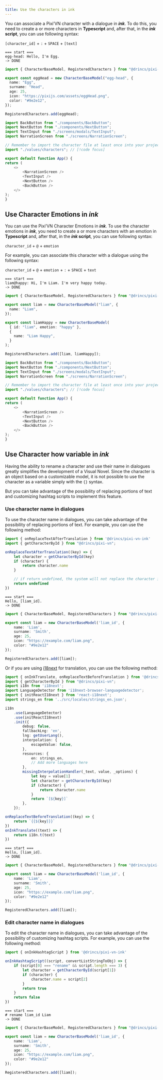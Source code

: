 ```yaml
---
title: Use the characters in ink
---
```


You can associate a <DynamicLink href="/start/character">Pixi’VN character</DynamicLink> with a dialogue in ***ink***. To do this, you need to create a or more characters in **Typescript** and, after that, in the ***ink* script**, you can use following syntax:

`[character_id]` + `:` + `SPACE` + `[text]`

```ink tab="ink/start.ink"
=== start ===
egg-head: Hello, I'm Egg.
-> DONE
```

```ts tab="values/characters.ts"
import { CharacterBaseModel, RegisteredCharacters } from "@drincs/pixi-vn";

export const eggHead = new CharacterBaseModel("egg-head", {
  name: "Egg",
  surname: "Head",
  age: 25,
  icon: "https://pixijs.com/assets/eggHead.png",
  color: "#9e2e12",
});

RegisteredCharacters.add(eggHead);
```

```ts tab="App.tsx"
import BackButton from "./components/BackButton";
import NextButton from "./components/NextButton";
import TextInput from "./screens/modals/TextInput";
import NarrationScreen from "./screens/NarrationScreen";

// Remember to import the character file at least once into your project. // [!code focus]
import "./values/characters"; // [!code focus]

export default function App() {
return (
    <>
        <NarrationScreen />
        <TextInput />
        <NextButton />
        <BackButton />
    </>
);
}
```

<Sandbox
  template="gxxp47"
  entry="/src/ink/start.ink,/src/values/characters.ts"
/>

## Use Character Emotions in *ink*

You can use the <DynamicLink href="/start/character#character-emotions">Pixi’VN Character Emotions</DynamicLink> in ***ink***. To use the character emotions in ***ink***, you need to create a or more characters with an emotion in **Typescript** and, after that, in the ***ink* script**, you can use following syntax:

`character_id` + `@` + `emotion`

For example, you can associate this character with a dialogue using the following syntax:

`character_id` + `@` + `emotion` + `:` + `SPACE` + `text`

```ink tab="ink/start.ink"
=== start ===
liam@happy: Hi, I'm Liam. I'm very happy today.
-> DONE
```

```ts tab="values/characters.ts"
import { CharacterBaseModel, RegisteredCharacters } from "@drincs/pixi-vn";

export const liam = new CharacterBaseModel("liam", {
  name: "Liam",
});

export const liamHappy = new CharacterBaseModel(
  { id: "liam", emotion: "happy" },
  {
    name: "Liam Happy",
  }
);

RegisteredCharacters.add([liam, liamHappy]);
```

```ts tab="App.tsx"
import BackButton from "./components/BackButton";
import NextButton from "./components/NextButton";
import TextInput from "./screens/modals/TextInput";
import NarrationScreen from "./screens/NarrationScreen";

// Remember to import the character file at least once into your project. // [!code focus]
import "./values/characters"; // [!code focus]

export default function App() {
return (
    <>
        <NarrationScreen />
        <TextInput />
        <NextButton />
        <BackButton />
    </>
);
}
```

<Sandbox
  template="fdj2lt"
  entry="/src/ink/start.ink,/src/values/characters.ts"
/>

## Use Character how variable in *ink*

Having the ability to rename a character and use their name in dialogues greatly simplifies the development of a Visual Novel. Since the <DynamicLink href="/start/character.md">character</DynamicLink> is an object based on a <DynamicLink href="/start/character#custom-character">customizable model</DynamicLink>, it is not possible to use the character as a <DynamicLink href="/ink/ink-variables">variable</DynamicLink> simply with the `{}` syntax.

But you can take advantage of the <DynamicLink href="/ink/ink-replacement.md">possibility of replacing portions of text</DynamicLink> and <DynamicLink href="/ink/ink-hashtag">customizing hashtag scripts</DynamicLink> to implement this feature.

<Sandbox
  template="s57g59"
  entry="/src/ink/start.ink,/src/values/characters.ts,/src/utils/characters-utility.ts"
/>

### Use character name in dialogues

To use the character name in dialogues, you can take advantage of the <DynamicLink href="/ink/ink-replacement">possibility of replacing portions of text</DynamicLink>. For example, you can use the following method:

```ts tab="main.ts"
import { onReplaceTextAfterTranslation } from '@drincs/pixi-vn-ink'
import { getCharacterById } from "@drincs/pixi-vn";

onReplaceTextAfterTranslation((key) => {
    let character = getCharacterById(key)
    if (character) {
        return character.name
    }

    // if return undefined, the system will not replace the character id
    return undefined
})
```

```ink tab="ink/start.ink"
=== start ===
Hello, [liam_id].
-> DONE
```

```ts tab="values/characters.ts"
import { CharacterBaseModel, RegisteredCharacters } from "@drincs/pixi-vn";

export const liam = new CharacterBaseModel('liam_id', {
    name: 'Liam',
    surname: 'Smith',
    age: 25,
    icon: "https://example.com/liam.png",
    color: "#9e2e12"
});

RegisteredCharacters.add([liam]);
```

Or if you are using [i18next](https://www.i18next.com/) for translation, you can use the following method:

```ts tab="main.ts"
import { onInkTranslate, onReplaceTextBeforeTranslation } from '@drincs/pixi-vn-ink'
import { getCharacterById } from "@drincs/pixi-vn";
import i18n from 'i18next';
import LanguageDetector from 'i18next-browser-languagedetector';
import { initReactI18next } from 'react-i18next';
import strings_en from '../src/locales/strings_en.json';

i18n
    .use(LanguageDetector)
    .use(initReactI18next)
    .init({
        debug: false,
        fallbackLng: 'en',
        lng: getUserLang(),
        interpolation: {
            escapeValue: false,
        },
        resources: {
            en: strings_en,
            // Add more languages here
        },
        missingInterpolationHandler(_text, value, _options) {
            let key = value[1]
            let character = getCharacterById(key)
            if (character) {
                return character.name
            }
            return `[${key}]`
        },
    });

onReplaceTextBeforeTranslation((key) => {
    return `{{${key}}}`
})
onInkTranslate((text) => {
    return i18n.t(text)
})
```

```ink tab="ink/start.ink"
=== start ===
Hello, [liam_id].
-> DONE
```

```ts tab="values/characters.ts"
import { CharacterBaseModel, RegisteredCharacters } from "@drincs/pixi-vn";

export const liam = new CharacterBaseModel('liam_id', {
    name: 'Liam',
    surname: 'Smith',
    age: 25,
    icon: "https://example.com/liam.png",
    color: "#9e2e12"
});

RegisteredCharacters.add([liam]);
```

### Edit character name in dialogues

To edit the character name in dialogues, you can take advantage of the possibility of <DynamicLink href="/ink/ink-hashtag">customizing hashtag scripts</DynamicLink>. For example, you can use the following method:

```ts tab="main.ts"
import { onInkHashtagScript } from '@drincs/pixi-vn-ink'

onInkHashtagScript((script, convertListStringToObj) => {
    if (script[0] === "rename" && script.length === 3) {
        let character = getCharacterById(script[1])
        if (character) {
            character.name = script[2]
        }
        return true
    }
    return false
})
```

```ink tab="ink/start.ink"
=== start ===
# rename liam_id Liam
-> DONE
```

```ts tab="values/characters.ts"
import { CharacterBaseModel, RegisteredCharacters } from "@drincs/pixi-vn";

export const liam = new CharacterBaseModel('liam_id', {
    name: 'Liam',
    surname: 'Smith',
    age: 25,
    icon: "https://example.com/liam.png",
    color: "#9e2e12"
});

RegisteredCharacters.add([liam]);
```
